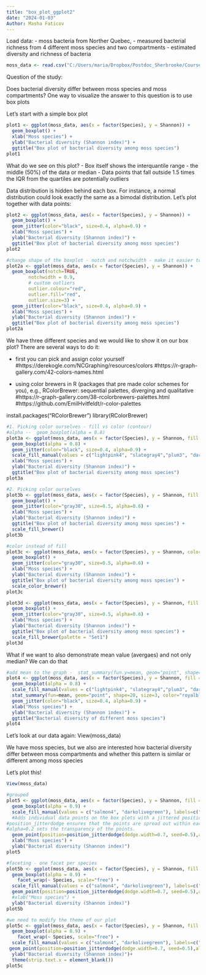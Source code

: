 ---
title: "box_plot_ggplot2"
date: "2024-01-03"
Author: Masha Faticov
---

Load data:
- moss bacteria from Norther Quebec, 
- measured bacterial richness from 4 different moss species and two compartments
- estimated diversity and richness of bacteria

```{r setup, include=FALSE}
moss_data <- read.csv("C:/Users/maria/Dropbox/Postdoc_Sherbrooke/Courses/R course visualization with ggplot/Data/mossdata.csv", sep=';', header =TRUE)
```

Question of the study:

Does bacterial diversity differ between moss species and moss compartments?
One way to visualize the answer to this question is to use box plots


Let's start with a simple box plot
```{r}
plot1 <- ggplot(moss_data, aes(x = factor(Species), y = Shannon)) +
  geom_boxplot() +
  xlab("Moss species") +
  ylab("Bacterial diversity (Shannon index)") +
  ggtitle("Box plot of bacterial diversity among moss species")
plot1
```
What do we see on this plot?
- Box itself shows the interquantile range - the middle (50%) of the data or median
- Data points that fall outside 1.5 times the IQR from the quartiles are potentially outliers

 Data distribution is hidden behind each box. For instance, a normal distribution could look exactly the same as a bimodal distribution. Let's plot together with data points:
 
```{r}
plot2 <- ggplot(moss_data, aes(x = factor(Species), y = Shannon)) +
  geom_boxplot() +
  geom_jitter(color="black", size=0.4, alpha=0.9) +
  xlab("Moss species") +
  ylab("Bacterial diversity (Shannon index)") +
  ggtitle("Box plot of bacterial diversity among moss species")
plot2

#change shape of the boxplot - notch and notchwidth - make it easier to compare medians
plot2a <- ggplot(moss_data, aes(x = factor(Species), y = Shannon)) +
  geom_boxplot(notch=TRUE,
        notchwidth = 0.9,
        # custom outliers
        outlier.colour="red",
        outlier.fill="red",
        outlier.size=3) +
  geom_jitter(color="black", size=0.4, alpha=0.9) +
  xlab("Moss species") +
  ylab("Bacterial diversity (Shannon index)") +
  ggtitle("Box plot of bacterial diversity among moss species")
plot2a
```
 
 
We have three different species and we would like to show it on our box plot? 
There are several ways to do it:

- first you can pick and assign color yourself
#https://derekogle.com/NCGraphing/resources/colors
#https://r-graph-gallery.com/42-colors-names.html

- using color brewers in R (packages that pre made color schemes for you), e.g., RColorBrewer: sequential palettes, diverging and qualitative
#https://r-graph-gallery.com/38-rcolorbrewers-palettes.html 
#https://github.com/EmilHvitfeldt/r-color-palettes

install.packages("RColorBrewer")
library(RColorBrewer)
 
```{r}
#1. Picking color ourselves - fill vs color (contour)
#alpha --  geom_boxplot(alpha = 0.8)
plot3a <- ggplot(moss_data, aes(x = factor(Species), y = Shannon, fill = factor(Species))) +
  geom_boxplot(alpha = 0.8) +
  geom_jitter(color="black", size=0.4, alpha=0.9) +
  scale_fill_manual(values = c("lightpink4", "slategray4","plum3", "darkseagreen4")) +
  xlab("Moss species") +
  ylab("Bacterial diversity (Shannon index)") +
  ggtitle("Box plot of bacterial diversity among moss species")
plot3a

#2. Picking color ourselves 
plot3b <- ggplot(moss_data, aes(x = factor(Species), y = Shannon, fill = factor(Species))) +
  geom_boxplot() +
  geom_jitter(color="gray30", size=0.5, alpha=0.6) +
  xlab("Moss species") +
  ylab("Bacterial diversity (Shannon index)") +
  ggtitle("Box plot of bacterial diversity among moss species") +
  scale_fill_brewer() 
plot3b

#color instead of fill
plot3c <- ggplot(moss_data, aes(x = factor(Species), y = Shannon, color = factor(Species))) +
  geom_boxplot() +
  geom_jitter(color="gray30", size=0.5, alpha=0.6) +
  xlab("Moss species") +
  ylab("Bacterial diversity (Shannon index)") +
  ggtitle("Box plot of bacterial diversity among moss species") +
  scale_color_brewer() 
plot3c

plot3d <- ggplot(moss_data, aes(x = factor(Species), y = Shannon, fill = factor(Species))) +
  geom_boxplot() +
  geom_jitter(color="gray30", size=0.5, alpha=0.6) +
  xlab("Moss species") +
  ylab("Bacterial diversity (Shannon index)") +
  ggtitle("Box plot of bacterial diversity among moss species") +
  scale_fill_brewer(palette = "Set1") 
plot3d
```

What if we want to also demonstrate mean value (avergaes) and not only median? We can do that
```{r}
#add mean to the graph -  stat_summary(fun.y=mean, geom="point", shape=20, size=14, color="", fill="") 
plot4 <- ggplot(moss_data, aes(x = factor(Species), y = Shannon, fill = factor(Species))) +
  geom_boxplot(alpha = 0.8) +
  scale_fill_manual(values = c("lightpink4", "slategray4","plum3", "darkseagreen4")) +
  stat_summary(fun=mean, geom="point", shape=20, size=3, color="royalblue4") +
  geom_jitter(color="black", size=0.4, alpha=0.9) +
  xlab("Moss species") +
  ylab("Bacterial diversity (Shannon index)") +
  ggtitle("Bacterial diversity of different moss species") 
plot4
```

Let's look at our data again:
View(moss_data)

We have moss species, but we also are interested how bacterial diversity differ between moss compartments and whether this pattern is similar or different among moss species

Let's plot this!

```{r}
View(moss_data)

#grouped
plot5 <- ggplot(moss_data, aes(x = factor(Species), y = Shannon, fill = factor(Compartment))) +
  geom_boxplot(alpha = 0.9) +
  scale_fill_manual(values = c("salmon4", "darkolivegreen"), labels=c("Brown","Green")) +
  #Adds individual data points on the box plots with a jittered position to avoid overplotting.
#position_jitterdodge ensures that the points are spread out within each category for clarity.
#alpha=0.2 sets the transparency of the points.
  geom_point(position=position_jitterdodge(dodge.width=0.7, seed=0.5),alpha=0.4,show.legend = FALSE) +
  xlab("Moss species") +
  ylab("Bacterial diversity (Shannon index)") 
plot5

#faceting - one facet per species 
plot5b <- ggplot(moss_data, aes(x = factor(Species), y = Shannon, fill = factor(Compartment))) +
  geom_boxplot(alpha = 0.9) +
    facet_wrap(~ Species, scale="free") +
  scale_fill_manual(values = c("salmon4", "darkolivegreen"), labels=c("Brown","Green")) +
  geom_point(position=position_jitterdodge(dodge.width=0.7, seed=0.5),alpha=0.4,show.legend = FALSE) +
  #xlab("Moss species") +
  ylab("Bacterial diversity (Shannon index)") 
plot5b

#we need to modify the theme of our plot 
plot5c <- ggplot(moss_data, aes(x = factor(Species), y = Shannon, fill = factor(Compartment))) +
  geom_boxplot(alpha = 0.9) +
    facet_wrap(~ Species, scale="free") +
  scale_fill_manual(values = c("salmon4", "darkolivegreen"), labels=c("Brown","Green")) +
 geom_point(position=position_jitterdodge(dodge.width=0.7, seed=0.5),alpha=0.4,show.legend = FALSE) +
  ylab("Bacterial diversity (Shannon index)")+
  theme(strip.text.x = element_blank())
plot5c

```


